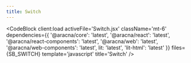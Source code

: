 ```yaml
---
title: Switch
---
```



<SwitchComponentBlock client:load />

<CodeBlock
  client:load
  activeFile='Switch.jsx'
  className='mt-6'
  dependencies={{
    '@aracna/core': 'latest',
    '@aracna/react': 'latest',
    '@aracna/react-components': 'latest',
    '@aracna/web': 'latest',
    '@aracna/web-components': 'latest',
    lit: 'latest',
    'lit-html': 'latest'
  }}
  files={SB_SWITCH}
  template='javascript'
  title='Switch'
/>
